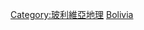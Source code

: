 {{Commonscat|International borders of Bolivia}}

[[Category:玻利維亞地理|Category:玻利維亞地理]]
[[Category:各國邊界|Bolivia]]
